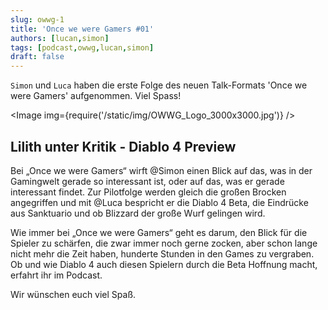 ```yaml
---
slug: owwg-1
title: 'Once we were Gamers #01'
authors: [lucan,simon]
tags: [podcast,owwg,lucan,simon]
draft: false
---
```



`Simon` und `Luca` haben die erste Folge des neuen Talk-Formats 'Once we were Gamers' aufgenommen. Viel Spass!

<Image img={require('/static/img/OWWG_Logo_3000x3000.jpg')} />

<!--truncate-->

## Lilith unter Kritik - Diablo 4 Preview

Bei „Once we were Gamers“ wirft @Simon einen Blick auf das, was in der Gamingwelt gerade so interessant ist, oder auf das, was er gerade interessant findet. Zur Pilotfolge werden gleich die großen Brocken angegriffen und mit @Luca bespricht er die Diablo 4 Beta, die Eindrücke aus Sanktuario und ob Blizzard der große Wurf gelingen wird.

Wie immer bei „Once we were Gamers“ geht es darum, den Blick für die Spieler zu schärfen, die zwar immer noch gerne zocken, aber schon lange nicht mehr die Zeit haben, hunderte Stunden in den Games zu vergraben. Ob und wie Diablo 4 auch diesen Spielern durch die Beta Hoffnung macht, erfahrt ihr im Podcast.


Wir wünschen euch viel Spaß.

<ReactPlayer
    width="100%"
    height="auto"
    controls
    url='https://m10z.picnotes.de/OwwG/OwwG_1_Pilotfolge_mit_Luca.mp3'
/>
